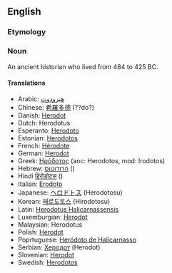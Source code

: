 ==English==
=== Etymology ===

=== Noun ===
An ancient historian who lived from 484 to 425 BC.

==== Translations ====
*Arabic: [[هيرودوت]] 
*Chinese: [[希羅多德]] (??do?)
*Danish: [[Herodot]]
*Dutch: Herodotus
*Esperanto: [[Herodoto]]
*Estonian: [[Herodotos]]
*French: [[Hérodote]]
*German: [[Herodot]]
*Greek: [[Ηρόδοτος]] (anc: Herodotos, mod: Irodotos)
*Hebrew: [[הרודוטוס]] ()
*Hindi [[हिरोडोटस]] ()
*Italian: [[Erodoto]]
*Japanese: [[ヘロドトス]] (Herodotosu)
*Korean: [[헤로도토스]] (Hirodotosu)
*Latin: [[Herodotus Halicarnassensis]]
*Luxemburgian: [[Herodot]]
*Malaysian: Herodotus
*Polish: [[Herodot]]
*Poprtuguese: [[Heródoto de Halicarnasso]]
*Serbian: [[Херодот]] (Herodot)
*Slovenian: [[Herodot]]
*Swedish: [[Herodotos]]

{{Wikipedia}}